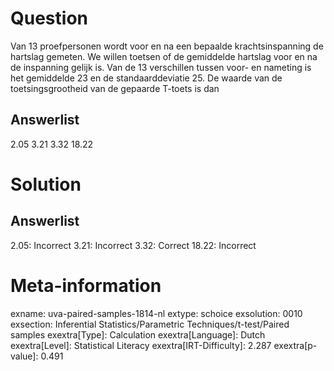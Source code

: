 Question
========

Van 13 proefpersonen wordt voor en na een bepaalde krachtsinspanning de
hartslag gemeten. We willen toetsen of de gemiddelde hartslag voor en na
de inspanning gelijk is. Van de 13 verschillen tussen voor- en nameting
is het gemiddelde 23 en de standaarddeviatie 25. De waarde van de
toetsingsgrootheid van de gepaarde T-toets is dan

Answerlist
----------

2.05
3.21
3.32
18.22

Solution
========

Answerlist
----------

2.05: Incorrect
3.21: Incorrect
3.32: Correct
18.22: Incorrect

Meta-information
================
exname: uva-paired-samples-1814-nl
extype: schoice
exsolution: 0010
exsection: Inferential Statistics/Parametric Techniques/t-test/Paired samples
exextra[Type]: Calculation
exextra[Language]: Dutch
exextra[Level]: Statistical Literacy
exextra[IRT-Difficulty]: 2.287
exextra[p-value]: 0.491
